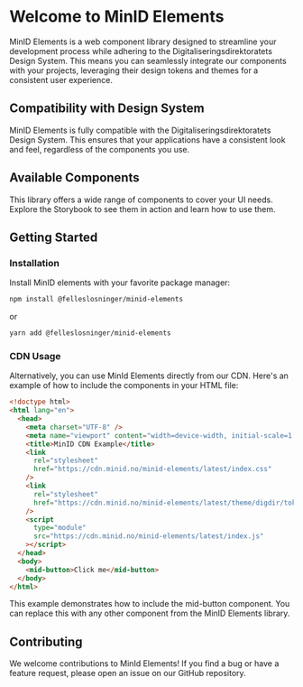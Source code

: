 
<Meta title="Introduction" />

# Welcome to MinID Elements

MinID Elements is a web component library designed to streamline your development process while adhering to the Digitaliseringsdirektoratets Design System. This means you can seamlessly integrate our components with your projects, leveraging their design tokens and themes for a consistent user experience.

## Compatibility with Design System

MinID Elements is fully compatible with the Digitaliseringsdirektoratets Design System. This ensures that your applications have a consistent look and feel, regardless of the components you use.

## Available Components

This library offers a wide range of components to cover your UI needs. Explore the Storybook to see them in action and learn how to use them.

## Getting Started

### Installation

Install MinID elements with your favorite package manager:

```bash
npm install @felleslosninger/minid-elements
```

or

```bash
yarn add @felleslosninger/minid-elements
```

### CDN Usage

Alternatively, you can use MinId Elements directly from our CDN. Here's an example of how to include the components in your HTML file:

```html
<!doctype html>
<html lang="en">
  <head>
    <meta charset="UTF-8" />
    <meta name="viewport" content="width=device-width, initial-scale=1.0" />
    <title>MinID CDN Example</title>
    <link
      rel="stylesheet"
      href="https://cdn.minid.no/minid-elements/latest/index.css"
    />
    <link
      rel="stylesheet"
      href="https://cdn.minid.no/minid-elements/latest/theme/digdir/tokens.css"
    />
    <script
      type="module"
      src="https://cdn.minid.no/minid-elements/latest/index.js"
    ></script>
  </head>
  <body>
    <mid-button>Click me</mid-button>
  </body>
</html>
```

This example demonstrates how to include the mid-button component. You can replace this with any other component from the MinID Elements library.

## Contributing

We welcome contributions to MinId Elements! If you find a bug or have a feature request, please open an issue on our GitHub repository.
